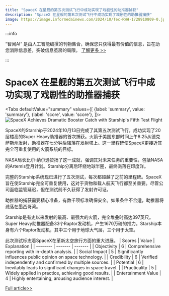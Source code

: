 ```yaml
---
title: "SpaceX 在星舰的第五次测试飞行中成功实现了戏剧性的助推器捕获"
description: "SpaceX 在星舰的第五次测试飞行中成功实现了戏剧性的助推器捕获"
image: https://image.informedainews.com/2024/10/Tec-RWH-1728910809-0.jpg
---
```



:::info

“智闻AI“ 是由人工智能编撰的刊物集合，确保您只获得最有价值的信息，旨在助您消除信息差，突破信息茧房的局限。  [了解更多 >>](/)

:::

# SpaceX 在星舰的第五次测试飞行中成功实现了戏剧性的助推器捕获


<Tabs
	defaultValue="summary"
	values={[
	{label: 'summary', value: 'summary'},
	{label: 'score', value: 'score'},
]}>
<TabItem value="summary">
<img
  src="https://image.informedainews.com/2024/10/Tec-RWH-1728910809-0.jpg"
  alt="SpaceX Achieves Dramatic Booster Catch with Starship's Fifth Test Flight"
/>



SpaceX的Starship于2024年10月13日完成了其第五次测试飞行，成功实现了20层楼高的Super Heavy助推器的首次捕获。火箭于美国东部时间上午8:25从德克萨斯州发射，助推器在七分钟后降落在发射塔上。这一里程碑使SpaceX更接近其完全可重复使用的火箭系统的目标。

NASA局长比尔·纳尔逊赞扬了这一成就，强调其对未来任务的重要性，包括NASA的Artemis登月计划。Starship分离后环绕地球半圈，最终溅落在印度洋。

完整的Starship系统现已进行了五次测试，每次都超越了之前的里程碑。SpaceX旨在使Starship完全可重复使用，这对于货物和载人航天飞行都至关重要。尽管公司面临监管延迟，但在测试前不久获得了发射许可证。

助推器的捕获需要精心准备，有数千项标准确保安全。如果条件不合适，助推器将溅落在墨西哥湾。

Starship是有史以来发射的最高、最强大的火箭，完全堆叠时高达397英尺。Super Heavy助推器配备33个Raptor发动机，产生1670万磅的推力。Starship本身有六个Raptor发动机，其中三个用于地球大气层，三个用于太空。

此次测试标志着SpaceX在革新太空旅行方面的重大进展。
</TabItem>
<TabItem value="score">
	| Scores     | Value   | Explanation |
	| -------- | ------- | ------- |
	| Objectivity  | 6    | Comprehensive reporting with in-depth analysis.    |
	| Social Impact | 5     | Significantly influences public opinion on space technology.    |
	| Credibility    | 6    | Verified independently and confirmed by multiple sources.    |
	| Potential    | 6    | Inevitably leads to significant changes in space travel.    |
	| Practicality    | 5    | Widely applied in practice, achieving good results.    |
	| Entertainment Value    | 4    | Highly entertaining, arousing audience interest.    |
</TabItem>
</Tabs>

[Full article>>](https://www.cnbc.com/2024/10/13/spacex-starship-rocket-launch-flight-5-booster-catch-attempt.html)
